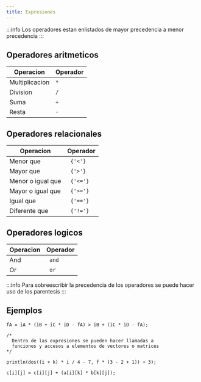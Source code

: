 ```yaml
---
title: Expresiones
---
```


:::info
Los operadores estan enlistados de mayor precedencia a menor precedencia
:::

## Operadores aritmeticos

<table>
  <thead>
    <tr>
      <th>Operacion</th>
      <th>Operador</th>
    </tr>
  </thead>
  <tbody>
    <tr>
      <td>Multiplicacion</td>
      <td>
        <code>*</code>
      </td>
    </tr>
    <tr>
      <td>Division</td>
      <td>
        <code>/</code>
      </td>
    </tr>
    <tr>
      <td>Suma</td>
      <td>
        <code>+</code>
      </td>
    </tr>
    <tr>
      <td>Resta</td>
      <td>
        <code>-</code>
      </td>
    </tr>
  </tbody>
</table>

## Operadores relacionales

<table>
  <thead>
    <tr>
      <th>Operacion</th>
      <th>Operador</th>
    </tr>
  </thead>
  <tbody>
    <tr>
      <td>Menor que</td>
      <td>
        <code> {'<'} </code>
      </td>
    </tr>
    <tr>
      <td>Mayor que</td>
      <td>
        <code> {'>'} </code>
      </td>
    </tr>
    <tr>
      <td>Menor o igual que</td>
      <td>
        <code> {'<='} </code>
      </td>
    </tr>
    <tr>
      <td>Mayor o igual que</td>
      <td>
        <code> {'>='} </code>
      </td>
    </tr>
    <tr>
      <td>Igual que</td>
      <td>
        <code> {'=='} </code>
      </td>
    </tr>
    <tr>
      <td>Diferente que</td>
      <td>
        <code> {'!='} </code>
      </td>
    </tr>
  </tbody>
</table>

## Operadores logicos

<table>
  <thead>
    <tr>
      <th>Operacion</th>
      <th>Operador</th>
    </tr>
  </thead>
  <tbody>
    <tr>
      <td>And</td>
      <td>
        <code> and </code>
      </td>
    </tr>
    <tr>
      <td>Or</td>
      <td>
        <code> or </code>
      </td>
    </tr>
  </tbody>
</table>

:::info
Para sobreescribir la precedencia de los operadores se puede hacer uso de los parentesis
:::

## Ejemplos

```
fA = iA * (iB + iC * iD - fA) > iB + (iC * iD - fA);

/*
  Dentro de las expresiones se pueden hacer llamadas a
  funciones y accesos a elementos de vectores o matrices
*/

println(dos((i + k) * i / 4 - 7, f * (3 - 2 + 1)) + 3);

c[i][j] = c[i][j] + (a[i][k] * b[k][j]);
```

